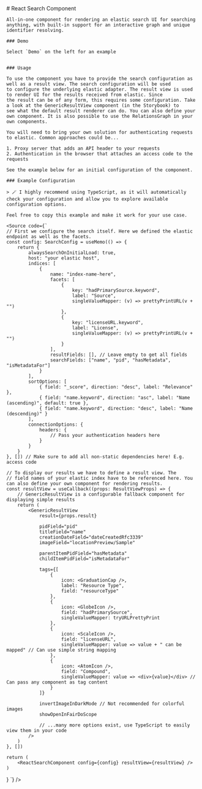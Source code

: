 

<Meta title="Getting Started" />

<div>
    # React Search Component

    All-in-one component for rendering an elastic search UI for searching anything, with built-in support for an interactive graph and unique identifier resolving.

    ### Demo

    Select `Demo` on the left for an example


    ### Usage

    To use the component you have to provide the search configuration as well as a result view. The search configuration will be used
    to configure the underlying elastic adapter. The result view is used to render UI for the results received from elastic. Since
    the result can be of any form, this requires some configuration. Take a look at the GenericResultView component (in the Storybook) to
    see what the default result renderer can do. You can also define your own component. It is also possible to use the RelationsGraph in your
    own components.

    You will need to bring your own solution for authenticating requests to elastic. Common approaches could be...

    1. Proxy server that adds an API header to your requests
    2. Authentication in the browser that attaches an access code to the requests

    See the example below for an initial configuration of the component.

    ### Example Configuration

    > 🪄 I highly recommend using TypeScript, as it will automatically check your configuration and allow you to explore available configuration options.

    Feel free to copy this example and make it work for your use case.

    <Source code={`
    // First we configure the search itself. Here we defined the elastic endpoint as well as the facets.
    const config: SearchConfig = useMemo(() => {
        return {
            alwaysSearchOnInitialLoad: true,
            host: "your elastic host",
            indices: [
                {
                    name: "index-name-here",
                    facets: [
                        {
                            key: "hadPrimarySource.keyword",
                            label: "Source",
                            singleValueMapper: (v) => prettyPrintURL(v + "")
                        },
                        {
                            key: "licenseURL.keyword",
                            label: "License",
                            singleValueMapper: (v) => prettyPrintURL(v + "")
                        }
                    ],
                    resultFields: [], // Leave empty to get all fields
                    searchFields: ["name", "pid", "hasMetadata", "isMetadataFor"]
                }
            ],
            sortOptions: [
                { field: "_score", direction: "desc", label: "Relevance" },
                { field: "name.keyword", direction: "asc", label: "Name (ascending)", default: true },
                { field: "name.keyword", direction: "desc", label: "Name (descending)" }
            ],
            connectionOptions: {
                headers: {
                    // Pass your authentication headers here
                }
            }
        }
    }, []) // Make sure to add all non-static dependencies here! E.g. access code

    // To display our results we have to define a result view. The
    // field names of your elastic index have to be referenced here. You can also define your own component for rendering results.
    const resultView = useCallback((props: ResultViewProps) => {
        // GenericResultView is a configurable fallback component for displaying simple results
        return (
            <GenericResultView
                result={props.result}

                pidField="pid"
                titleField="name"
                creationDateField="dateCreatedRfc3339"
                imageField="locationPreview/Sample"

                parentItemPidField="hasMetadata"
                childItemPidField="isMetadataFor"

                tags={[
                    {
                        icon: <GraduationCap />,
                        label: "Resource Type",
                        field: "resourceType"
                    },
                    {
                        icon: <GlobeIcon />,
                        field: "hadPrimarySource",
                        singleValueMapper: tryURLPrettyPrint
                    },
                    {
                        icon: <ScaleIcon />,
                        field: "licenseURL",
                        singleValueMapper: value => value + " can be mapped" // Can use simple string mapping
                    },
                    {
                        icon: <AtomIcon />,
                        field: "Compound",
                        singleValueMapper: value => <div>{value}</div> // Can pass any component as tag content
                    }
                ]}

                invertImageInDarkMode // Not recommended for colorful images
                showOpenInFairDoScope

                // ...many more options exist, use TypeScript to easily view them in your code
            />
        )
    }, [])

    return (
        <ReactSearchComponent config={config} resultView={resultView} />
    )
}
`} />

</div>
